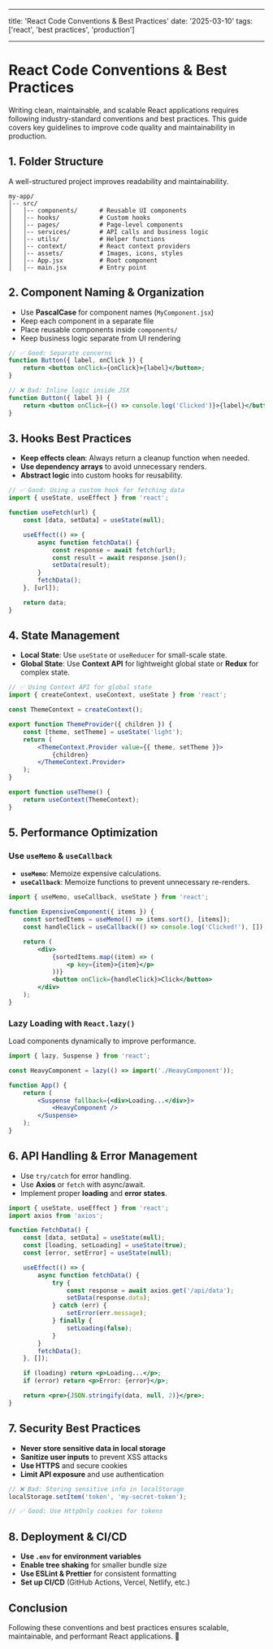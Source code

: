 
---

title: 'React Code Conventions & Best Practices'
date: '2025-03-10'
tags: ['react', 'best practices', 'production']

---

# React Code Conventions & Best Practices

Writing clean, maintainable, and scalable React applications requires following industry-standard conventions and best practices. This guide covers key guidelines to improve code quality and maintainability in production.

## 1. Folder Structure

A well-structured project improves readability and maintainability.

```
my-app/
│-- src/
│   │-- components/      # Reusable UI components
│   │-- hooks/           # Custom hooks
│   │-- pages/           # Page-level components
│   │-- services/        # API calls and business logic
│   │-- utils/           # Helper functions
│   │-- context/         # React context providers
│   │-- assets/          # Images, icons, styles
│   │-- App.jsx          # Root component
│   │-- main.jsx         # Entry point
```

## 2. Component Naming & Organization

-   Use **PascalCase** for component names (`MyComponent.jsx`)
-   Keep each component in a separate file
-   Place reusable components inside `components/`
-   Keep business logic separate from UI rendering

```jsx
// ✅ Good: Separate concerns
function Button({ label, onClick }) {
    return <button onClick={onClick}>{label}</button>;
}
```

```jsx
// ❌ Bad: Inline logic inside JSX
function Button({ label }) {
    return <button onClick={() => console.log('Clicked')}>{label}</button>;
}
```

## 3. Hooks Best Practices

-   **Keep effects clean**: Always return a cleanup function when needed.
-   **Use dependency arrays** to avoid unnecessary renders.
-   **Abstract logic** into custom hooks for reusability.

```jsx
// ✅ Good: Using a custom hook for fetching data
import { useState, useEffect } from 'react';

function useFetch(url) {
    const [data, setData] = useState(null);

    useEffect(() => {
        async function fetchData() {
            const response = await fetch(url);
            const result = await response.json();
            setData(result);
        }
        fetchData();
    }, [url]);

    return data;
}
```

## 4. State Management

-   **Local State**: Use `useState` or `useReducer` for small-scale state.
-   **Global State**: Use **Context API** for lightweight global state or **Redux** for complex state.

```jsx
// ✅ Using Context API for global state
import { createContext, useContext, useState } from 'react';

const ThemeContext = createContext();

export function ThemeProvider({ children }) {
    const [theme, setTheme] = useState('light');
    return (
        <ThemeContext.Provider value={{ theme, setTheme }}>
            {children}
        </ThemeContext.Provider>
    );
}

export function useTheme() {
    return useContext(ThemeContext);
}
```

## 5. Performance Optimization

### Use `useMemo` & `useCallback`

-   **`useMemo`**: Memoize expensive calculations.
-   **`useCallback`**: Memoize functions to prevent unnecessary re-renders.

```jsx
import { useMemo, useCallback, useState } from 'react';

function ExpensiveComponent({ items }) {
    const sortedItems = useMemo(() => items.sort(), [items]);
    const handleClick = useCallback(() => console.log('Clicked!'), []);

    return (
        <div>
            {sortedItems.map((item) => (
                <p key={item}>{item}</p>
            ))}
            <button onClick={handleClick}>Click</button>
        </div>
    );
}
```

### Lazy Loading with `React.lazy()`

Load components dynamically to improve performance.

```jsx
import { lazy, Suspense } from 'react';

const HeavyComponent = lazy(() => import('./HeavyComponent'));

function App() {
    return (
        <Suspense fallback={<div>Loading...</div>}>
            <HeavyComponent />
        </Suspense>
    );
}
```

## 6. API Handling & Error Management

-   Use `try/catch` for error handling.
-   Use **Axios** or `fetch` with async/await.
-   Implement proper **loading** and **error states**.

```jsx
import { useState, useEffect } from 'react';
import axios from 'axios';

function FetchData() {
    const [data, setData] = useState(null);
    const [loading, setLoading] = useState(true);
    const [error, setError] = useState(null);

    useEffect(() => {
        async function fetchData() {
            try {
                const response = await axios.get('/api/data');
                setData(response.data);
            } catch (err) {
                setError(err.message);
            } finally {
                setLoading(false);
            }
        }
        fetchData();
    }, []);

    if (loading) return <p>Loading...</p>;
    if (error) return <p>Error: {error}</p>;

    return <pre>{JSON.stringify(data, null, 2)}</pre>;
}
```

## 7. Security Best Practices

-   **Never store sensitive data in local storage**
-   **Sanitize user inputs** to prevent XSS attacks
-   **Use HTTPS** and secure cookies
-   **Limit API exposure** and use authentication

```js
// ❌ Bad: Storing sensitive info in localStorage
localStorage.setItem('token', 'my-secret-token');
```

```js
// ✅ Good: Use HttpOnly cookies for tokens
```

## 8. Deployment & CI/CD

-   **Use `.env` for environment variables**
-   **Enable tree shaking** for smaller bundle size
-   **Use ESLint & Prettier** for consistent formatting
-   **Set up CI/CD** (GitHub Actions, Vercel, Netlify, etc.)

## Conclusion

Following these conventions and best practices ensures scalable, maintainable, and performant React applications. 🚀
